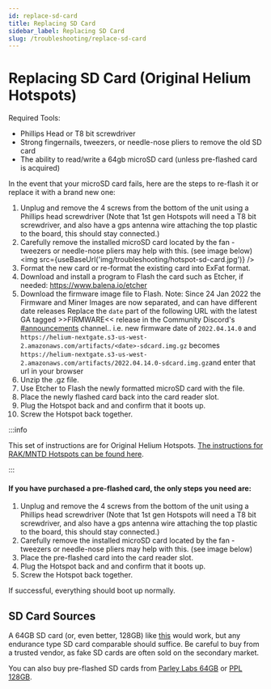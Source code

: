 ```yaml
---
id: replace-sd-card
title: Replacing SD Card
sidebar_label: Replacing SD Card
slug: /troubleshooting/replace-sd-card
---
```


# Replacing SD Card (Original Helium Hotspots)


Required Tools:

- Phillips Head or T8 bit screwdriver
- Strong fingernails, tweezers, or needle-nose pliers to remove the old SD card
- The ability to read/write a 64gb microSD card (unless pre-flashed card is acquired)

In the event that your microSD card fails, here are the steps to re-flash it or replace it with a
brand new one:

1. Unplug and remove the 4 screws from the bottom of the unit using a Phillips head screwdriver
   (Note that 1st gen Hotspots will need a T8 bit screwdriver, and also have a gps antenna wire
   attaching the top plastic to the board, this should stay connected.)
2. Carefully remove the installed microSD card located by the fan - tweezers or needle-nose pliers
   may help with this. (see image below)
   <img src={useBaseUrl('img/troubleshooting/hotspot-sd-card.jpg')} />
3. Format the new card or re-format the existing card into ExFat format.
4. Download and install a program to Flash the card such as Etcher, if needed:
   https://www.balena.io/etcher
5. Download the firmware image file to Flash. Note: Since 24 Jan 2022 the Firmware and Miner Images
   are now separated, and can have different date releases Replace the `date` part of the following
   URL with the latest GA tagged >>FIRMWARE<< release in the Community Discord's
   [#announcements](discord://discord.com/channels/404106811252408320/730418759298318346) channel..
   i.e. new firmware date of `2022.04.14.0` and
   `https://helium-nextgate.s3-us-west-2.amazonaws.com/artifacts/<date>-sdcard.img.gz` becomes
   `https://helium-nextgate.s3-us-west-2.amazonaws.com/artifacts/2022.04.14.0-sdcard.img.gz`and
   enter that url in your browser
6. Unzip the .gz file.
7. Use Etcher to Flash the newly formatted microSD card with the file.
8. Place the newly flashed card back into the card reader slot.
9. Plug the Hotspot back and and confirm that it boots up.
10. Screw the Hotspot back together.

:::info

This set of instructions are for Original Helium Hotspots.
[The instructions for RAK/MNTD Hotspots can be found here](https://support.getmntd.com/hc/en-us/articles/4418137820951-I-need-to-replace-the-microSD-card-on-my-hotspot).

:::

#### If you have purchased a pre-flashed card, the only steps you need are:

1. Unplug and remove the 4 screws from the bottom of the unit using a Phillips head screwdriver
   (Note that 1st gen Hotspots will need a T8 bit screwdriver, and also have a gps antenna wire
   attaching the top plastic to the board, this should stay connected.)
2. Carefully remove the installed microSD card located by the fan - tweezers or needle-nose pliers
   may help with this. (see image below)
3. Place the pre-flashed card into the card reader slot.
4. Plug the Hotspot back and and confirm that it boots up.
5. Screw the Hotspot back together.

If successful, everything should boot up normally.

## SD Card Sources

A 64GB SD card (or, even better, 128GB) like
[this](https://www.amazon.com/gp/product/B07FCMBLV6/ref=ppx_yo_dt_b_asin_title_o06_s00?ie=UTF8&psc=1)
would work, but any endurance type SD card comparable should suffice. Be careful to buy from a
trusted vendor, as fake SD cards are often sold on the secondary market.

You can also buy pre-flashed SD cards from
[Parley Labs 64GB](https://shop.parleylabs.com/collections/mine-hnt/products/sandisk-64gb-extreme-microsdxc-with-helium-firmware)
or [PPL 128GB](https://peoplesantenna.com/sdcard).
